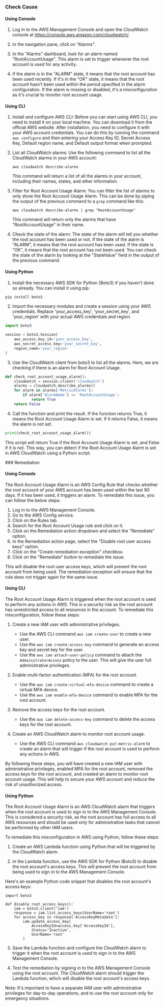 

<Tabs><Tab title='Cause'>
### Check Cause

#### Using Console

1. Log in to the AWS Management Console and open the CloudWatch console at https://console.aws.amazon.com/cloudwatch/.

2. In the navigation pane, click on "Alarms".

3. In the "Alarms" dashboard, look for an alarm named "RootAccountUsage". This alarm is set to trigger whenever the root account is used for any activity.

4. If the alarm is in the "ALARM" state, it means that the root account has been used recently. If it's in the "OK" state, it means that the root account hasn't been used within the period specified in the alarm configuration. If the alarm is missing or disabled, it's a misconfiguration as it's crucial to monitor root account usage.

#### Using CLI

1. Install and configure AWS CLI: Before you can start using AWS CLI, you need to install it on your local machine. You can download it from the official AWS website. After installation, you need to configure it with your AWS account credentials. You can do this by running the command `aws configure` and then entering your Access Key ID, Secret Access Key, Default region name, and Default output format when prompted.

2. List all CloudWatch alarms: Use the following command to list all the CloudWatch alarms in your AWS account:

   ```
   aws cloudwatch describe-alarms
   ```

   This command will return a list of all the alarms in your account, including their names, states, and other information.

3. Filter for Root Account Usage Alarm: You can filter the list of alarms to only show the Root Account Usage Alarm. This can be done by piping the output of the previous command to a `grep` command like this:

   ```
   aws cloudwatch describe-alarms | grep "RootAccountUsage"
   ```

   This command will return only the alarms that have "RootAccountUsage" in their name.

4. Check the state of the alarm: The state of the alarm will tell you whether the root account has been used or not. If the state of the alarm is "ALARM", it means that the root account has been used. If the state is "OK", it means that the root account has not been used. You can check the state of the alarm by looking at the "StateValue" field in the output of the previous command.

#### Using Python

1. Install the necessary AWS SDK for Python (Boto3) if you haven't done so already. You can install it using pip:
```python
pip install boto3
```

2. Import the necessary modules and create a session using your AWS credentials. Replace 'your_access_key', 'your_secret_key', and 'your_region' with your actual AWS credentials and region.
```python
import boto3

session = boto3.Session(
    aws_access_key_id='your_access_key',
    aws_secret_access_key='your_secret_key',
    region_name='your_region'
)
```

3. Use the CloudWatch client from boto3 to list all the alarms. Here, we are checking if there is an alarm for Root Account Usage.
```python
def check_root_account_usage_alarm():
    cloudwatch = session.client('cloudwatch')
    alarms = cloudwatch.describe_alarms()
    for alarm in alarms['MetricAlarms']:
        if alarm['AlarmName'] == 'RootAccountUsage':
            return True
    return False
```

4. Call the function and print the result. If the function returns True, it means the Root Account Usage Alarm is set. If it returns False, it means the alarm is not set.
```python
print(check_root_account_usage_alarm())
```
This script will return True if the Root Account Usage Alarm is set, and False if it is not. This way, you can detect if the Root Account Usage Alarm is set in AWS CloudWatch using a Python script.

</Tab>

<Tab title='Remediation'>
### Remediation

#### Using Console

The Root Account Usage Alarm is an AWS Config Rule that checks whether the root account of your AWS account has been used within the last 90 days. If it has been used, it triggers an alarm. To remediate this issue, you can follow the below steps:

1. Log in to the AWS Management Console.
2. Go to the AWS Config service.
3. Click on the Rules tab.
4. Search for the Root Account Usage rule and click on it.
5. Click on the Remediation action dropdown and select the "Remediate" option.
6. In the Remediation action page, select the "Disable root user access keys" option.
7. Click on the "Create remediation exception" checkbox.
8. Click on the "Remediate" button to remediate the issue.

This will disable the root user access keys, which will prevent the root account from being used. The remediation exception will ensure that the rule does not trigger again for the same issue.

#### Using CLI

The Root Account Usage Alarm is triggered when the root account is used to perform any actions in AWS. This is a security risk as the root account has unrestricted access to all resources in the account. To remediate this misconfiguration, follow these steps:

1. Create a new IAM user with administrative privileges.
   - Use the AWS CLI command `aws iam create-user` to create a new user.
   - Use the `aws iam create-access-key` command to generate an access key and secret key for the user.
   - Use the `aws iam attach-user-policy` command to attach the `AdministratorAccess` policy to the user. This will give the user full administrative privileges.

2. Enable multi-factor authentication (MFA) for the root account.
   - Use the `aws iam create-virtual-mfa-device` command to create a virtual MFA device.
   - Use the `aws iam enable-mfa-device` command to enable MFA for the root account.

3. Remove the access keys for the root account.
   - Use the `aws iam delete-access-key` command to delete the access keys for the root account.

4. Create an AWS CloudWatch alarm to monitor root account usage.
   - Use the AWS CLI command `aws cloudwatch put-metric-alarm` to create an alarm that will trigger if the root account is used to perform any actions in AWS.

By following these steps, you will have created a new IAM user with administrative privileges, enabled MFA for the root account, removed the access keys for the root account, and created an alarm to monitor root account usage. This will help to secure your AWS account and reduce the risk of unauthorized access.

#### Using Python

The Root Account Usage Alarm is an AWS CloudWatch alarm that triggers when the root account is used to sign in to the AWS Management Console. This is considered a security risk, as the root account has full access to all AWS resources and should be used only for administrative tasks that cannot be performed by other IAM users.

To remediate this misconfiguration in AWS using Python, follow these steps:

1. Create an AWS Lambda function using Python that will be triggered by the CloudWatch alarm.

2. In the Lambda function, use the AWS SDK for Python (Boto3) to disable the root account's access keys. This will prevent the root account from being used to sign in to the AWS Management Console.

Here's an example Python code snippet that disables the root account's access keys:

```
import boto3

def disable_root_access_keys():
    iam = boto3.client('iam')
    response = iam.list_access_keys(UserName='root')
    for access_key in response['AccessKeyMetadata']:
        iam.update_access_key(
            AccessKeyId=access_key['AccessKeyId'],
            Status='Inactive',
            UserName='root'
        )
```

3. Save the Lambda function and configure the CloudWatch alarm to trigger it when the root account is used to sign in to the AWS Management Console.

4. Test the remediation by signing in to the AWS Management Console using the root account. The CloudWatch alarm should trigger the Lambda function, which will disable the root account's access keys.

Note: It's important to have a separate IAM user with administrative privileges for day-to-day operations, and to use the root account only for emergency situations.


</Tab>
</Tabs>